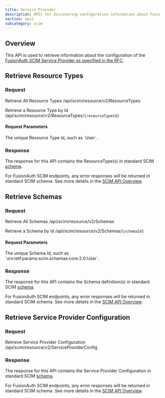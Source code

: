 ```yaml
---
title: Service Provider
description: APIs for discovering configuration information about FusionAuth SCIM Service Provider using a SCIM Client
section: apis
subcategory: scim
---
```


<EnterpriseEditionBlurb />

## Overview
This API is used to retrieve information about the configuration of the [FusionAuth SCIM Service Provider as specified in the RFC](https://datatracker.ietf.org/doc/html/rfc7644#section-3.2).

## Retrieve Resource Types

### Request
<APIAuthentication icon="passport-red">Retrieve All Resource Types</APIAuthentication>
<APIURI method="GET">/api/scim/resource/v2/ResourceTypes</APIURI>

<APIAuthentication icon="cogs">Retrieve a Resource Type by Id</APIAuthentication>
<APIURI method="GET">/api/scim/resource/v2/ResourceTypes/`{resourceTypeId}`</APIURI>

#### Request Parameters

<APIBlock>
  <APIField name="resourceTypeId" type="String" optional>
    The unique Resource Type Id, such as `User`.
  </APIField>
</APIBlock>

### Response

The response for this API contains the ResourceType(s) in standard SCIM [schema](https://datatracker.ietf.org/doc/html/rfc7643#section-6).

<ScimResponseCodes />

For FusionAuth SCIM endpoints, any error responses will be returned in standard SCIM schema. See more details in the [SCIM API Overview](/docs/apis/scim/).

<ScimResourcetypesResponseBody />

## Retrieve Schemas

### Request

<APIAuthentication icon="passport-red">Retrieve All Schemas</APIAuthentication>
<APIURI method="GET">/api/scim/resource/v2/Schemas</APIURI>

<APIAuthentication icon="passport-red">Retrieve a Schema by Id</APIAuthentication>
<APIURI method="GET">/api/scim/resource/v2/Schemas/`{schemaId}`</APIURI>

#### Request Parameters

<APIBlock>
  <APIField name="schemaId" type="String" optional>
    The unique Schema Id, such as `urn:ietf:params:scim:schemas:core:2.0:User`.
  </APIField>
</APIBlock>

### Response

The response for this API contains the Schema definition(s) in standard SCIM [schema](https://datatracker.ietf.org/doc/html/rfc7643#section-7).

<ScimResponseCodes />

For FusionAuth SCIM endpoints, any error responses will be returned in standard SCIM schema. See more details in the [SCIM API Overview](/docs/apis/scim/).

<ScimSchemasResponseBody />

## Retrieve Service Provider Configuration

### Request

<APIAuthentication icon="passport-red">Retrieve Service Provider Configuration</APIAuthentication>
<APIURI method="GET">/api/scim/resource/v2/ServiceProviderConfig</APIURI>

### Response

The response for this API contains the Service Provider Configuration in standard SCIM [schema](https://datatracker.ietf.org/doc/html/rfc7643#section-5).

<ScimResponseCodes />

For FusionAuth SCIM endpoints, any error responses will be returned in standard SCIM schema. See more details in the [SCIM API Overview](/docs/apis/scim/).

<ScimServiceproviderconfigResponseBody />

